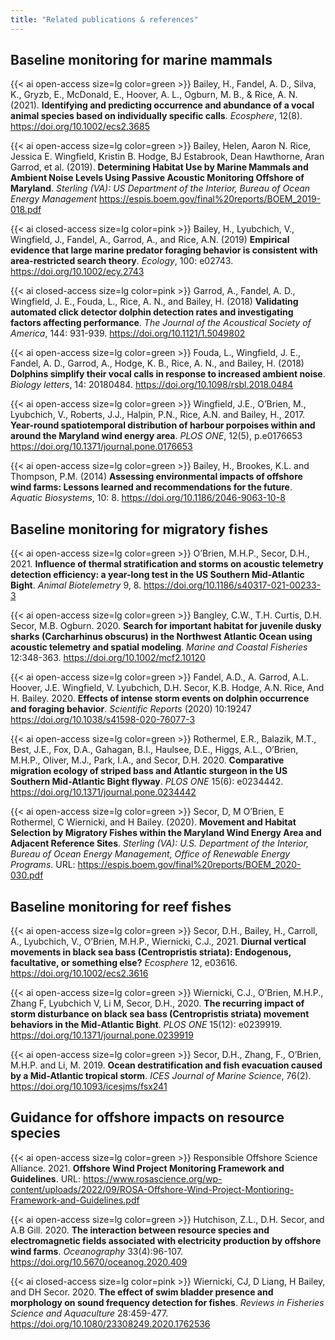 ```yaml
---
title: "Related publications & references"
---
```


## Baseline monitoring for marine mammals

{{< ai open-access size=lg color=green >}} Bailey, H., Fandel, A. D., Silva, K., Gryzb, E., McDonald, E., Hoover, A. L., Ogburn, M. B., & Rice, A. N. (2021). **Identifying and predicting occurrence and abundance of a vocal animal species based on individually specific calls**. *Ecosphere*, 12(8). [https://doi.org/10.1002/ecs2.3685](https://doi.org/10.1002/ecs2.3685)

{{< ai open-access size=lg color=green >}} Bailey, Helen, Aaron N. Rice, Jessica E. Wingfield, Kristin B. Hodge, BJ Estabrook, Dean Hawthorne, Aran Garrod, et al. (2019). **Determining Habitat Use by Marine Mammals and Ambient Noise Levels Using Passive Acoustic Monitoring Offshore of Maryland**. *Sterling (VA): US Department of the Interior, Bureau of Ocean Energy Management* [https://espis.boem.gov/final%20reports/BOEM_2019-018.pdf](https://espis.boem.gov/final%20reports/BOEM_2019-018.pdf)

{{< ai closed-access size=lg color=pink >}} Bailey, H., Lyubchich, V., Wingfield, J., Fandel, A., Garrod, A., and Rice, A.N. (2019) **Empirical evidence that large marine predator foraging behavior is consistent with area-restricted search theory**. *Ecology*, 100: e02743. [https://doi.org/10.1002/ecy.2743](https://doi.org/10.1002/ecy.2743)

{{< ai closed-access size=lg color=pink >}} Garrod, A., Fandel, A. D., Wingfield, J. E., Fouda, L., Rice, A. N., and Bailey, H. (2018) **Validating automated click detector dolphin detection rates and investigating factors affecting performance**. *The Journal of the Acoustical Society of America*, 144: 931-939. [https://doi.org/10.1121/1.5049802](https://doi.org/10.1121/1.5049802)

{{< ai open-access size=lg color=green >}} Fouda, L., Wingfield, J. E., Fandel, A. D., Garrod, A., Hodge, K. B., Rice, A. N., and Bailey, H. (2018) **Dolphins simplify their vocal calls in response to increased ambient noise**. *Biology letters*, 14: 20180484. [https://doi.org/10.1098/rsbl.2018.0484](https://doi.org/10.1098/rsbl.2018.0484)

{{< ai open-access size=lg color=green >}} Wingfield, J.E., O’Brien, M., Lyubchich, V., Roberts, J.J., Halpin, P.N., Rice, A.N. and Bailey, H., 2017. **Year-round spatiotemporal distribution of harbour porpoises within and around the Maryland wind energy area**. *PLOS ONE*, 12(5), p.e0176653 [https://doi.org/10.1371/journal.pone.0176653](https://doi.org/10.1371/journal.pone.0176653)

{{< ai open-access size=lg color=green >}} Bailey, H., Brookes, K.L. and Thompson, P.M. (2014) **Assessing environmental impacts of offshore wind farms: Lessons learned and recommendations for the future**. *Aquatic Biosystems*, 10: 8. [https://doi.org/10.1186/2046-9063-10-8](https://doi.org/10.1186/2046-9063-10-8)


## Baseline monitoring for migratory fishes

{{< ai open-access size=lg color=green >}} O’Brien, M.H.P., Secor, D.H., 2021. **Influence of thermal stratification and storms on acoustic telemetry detection efficiency: a year-long test in the US Southern Mid-Atlantic Bight**. *Animal Biotelemetry* 9, 8. [https://doi.org/10.1186/s40317-021-00233-3](https://doi.org/10.1186/s40317-021-00233-3)

{{< ai open-access size=lg color=green >}} Bangley, C.W., T.H. Curtis, D.H. Secor, M.B. Ogburn. 2020. **Search for important habitat for juvenile dusky sharks (Carcharhinus obscurus) in the Northwest Atlantic Ocean using acoustic telemetry and spatial modeling**. *Marine and Coastal Fisheries* 12:348-363. [https://doi.org/10.1002/mcf2.10120](https://doi.org/10.1002/mcf2.10120)

{{< ai open-access size=lg color=green >}} Fandel, A.D., A. Garrod, A.L. Hoover, J.E. Wingfield, V. Lyubchich, D.H. Secor, K.B. Hodge, A.N. Rice, And H. Bailey. 2020. **Effects of intense storm events on dolphin occurrence and foraging behavior**. *Scientific Reports* (2020) 10:19247 [https://doi.org/10.1038/s41598-020-76077-3](https://doi.org/10.1038/s41598-020-76077-3)

{{< ai open-access size=lg color=green >}} Rothermel, E.R., Balazik, M.T., Best, J.E., Fox, D.A., Gahagan, B.I., Haulsee, D.E., Higgs, A.L., O’Brien, M.H.P., Oliver, M.J., Park, I.A., and Secor, D.H. 2020. **Comparative migration ecology of striped bass and Atlantic sturgeon in the US Southern Mid-Atlantic Bight flyway**. *PLOS ONE* 15(6): e0234442. [https://doi.org/10.1371/journal.pone.0234442](https://doi.org/10.1371/journal.pone.0234442)

{{< ai open-access size=lg color=green >}} Secor, D, M O’Brien, E Rothermel, C Wiernicki, and H Bailey. (2020). **Movement and Habitat Selection by Migratory Fishes within the Maryland Wind Energy Area and Adjacent Reference Sites**. *Sterling (VA): U.S. Department of the Interior, Bureau of Ocean Energy Management, Office of Renewable Energy Programs*. URL: [https://espis.boem.gov/final%20reports/BOEM_2020-030.pdf](https://espis.boem.gov/final%20reports/BOEM_2020-030.pdf)

## Baseline monitoring for reef fishes

{{< ai open-access size=lg color=green >}} Secor, D.H., Bailey, H., Carroll, A., Lyubchich, V., O'Brien, M.H.P., Wiernicki, C.J., 2021. **Diurnal vertical movements in black sea bass (Centropristis striata): Endogenous, facultative, or something else?** *Ecosphere* 12, e03616. [https://doi.org/10.1002/ecs2.3616](https://doi.org/10.1002/ecs2.3616)


{{< ai open-access size=lg color=green >}} Wiernicki, C.J., O’Brien, M.H.P., Zhang F, Lyubchich V, Li M, Secor, D.H., 2020. **The recurring impact of storm disturbance on black sea bass (Centropristis striata) movement behaviors in the Mid-Atlantic Bight**. *PLOS ONE* 15(12): e0239919. [https://doi.org/10.1371/journal.pone.0239919](https://doi.org/10.1371/journal.pone.0239919)

{{< ai open-access size=lg color=green >}} Secor, D.H., Zhang, F., O’Brien, M.H.P. and Li, M. 2019. **Ocean destratification and fish evacuation caused by a Mid-Atlantic tropical storm**. *ICES Journal of Marine Science*, 76(2). [https://doi.org/10.1093/icesjms/fsx241](https://doi.org/10.1093/icesjms/fsx241)


## Guidance for offshore impacts on resource species

{{< ai open-access size=lg color=green >}} Responsible Offshore Science Alliance. 2021. **Offshore Wind Project Monitoring Framework and Guidelines**. URL: [https://www.rosascience.org/wp-content/uploads/2022/09/ROSA-Offshore-Wind-Project-Montioring-Framework-and-Guidelines.pdf](https://www.rosascience.org/wp-content/uploads/2022/09/ROSA-Offshore-Wind-Project-Montioring-Framework-and-Guidelines.pdf)

{{< ai open-access size=lg color=green >}} Hutchison, Z.L., D.H. Secor, and A.B Gill. 2020. **The interaction between resource species and electromagnetic fields associated with electricity production by offshore wind farms**. *Oceanography* 33(4):96-107. [https://doi.org/10.5670/oceanog.2020.409](https://doi.org/10.5670/oceanog.2020.409)

{{< ai closed-access size=lg color=pink >}} Wiernicki, CJ, D Liang, H Bailey, and DH Secor. 2020. **The effect of swim bladder presence and morphology on sound frequency detection for fishes**. *Reviews in Fisheries Science and Aquaculture* 28:459-477. [https://doi.org/10.1080/23308249.2020.1762536](https://www.tandfonline.com/doi/full/10.1080/23308249.2020.1762536)
